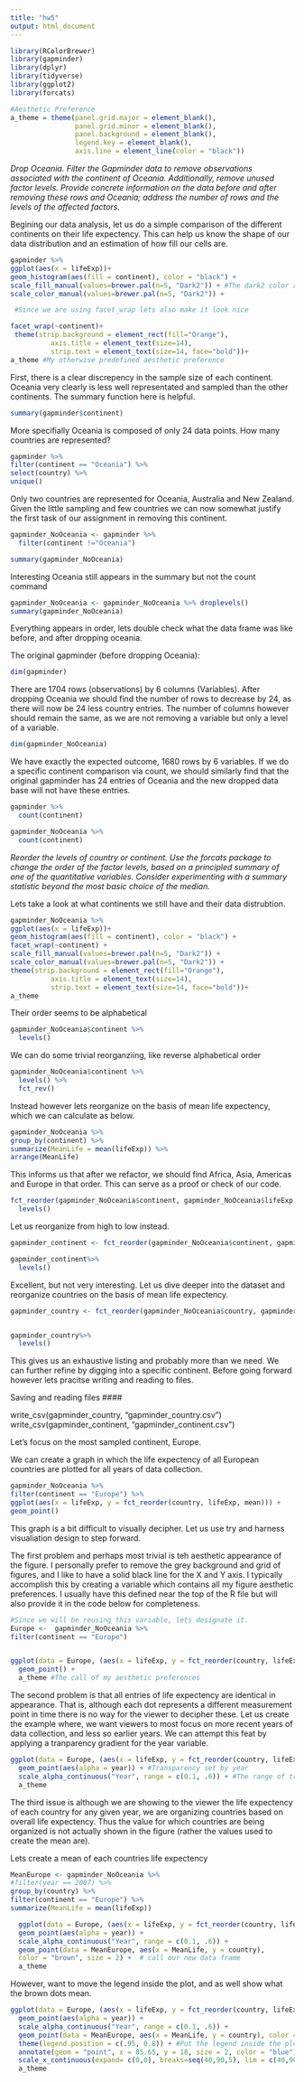```yaml
---
title: "hw5"
output: html_document
---
```


```r
library(RColorBrewer)
library(gapminder)
library(dplyr)
library(tidyverse)
library(ggplot2)
library(forcats)

#Aesthetic Preference
a_theme = theme(panel.grid.major = element_blank(), 
                panel.grid.minor = element_blank(), 
                panel.background = element_blank(), 
                legend.key = element_blank(),
                axis.line = element_line(color = "black"))
```

*Drop Oceania. Filter the Gapminder data to remove observations associated with the continent of Oceania. Additionally, remove unused factor levels. Provide concrete information on the data before and after removing these rows and Oceania; address the number of rows and the levels of the affected factors.*


Begining our data analysis, let us do a simple comparison of the different continents on their life expectency. This can help us know the shape of our data distribution and an estimation of how fill our cells are.

```r

gapminder %>%
ggplot(aes(x = lifeExp))+
geom_histogram(aes(fill = continent), color = "black") + 
scale_fill_manual(values=brewer.pal(n=5, "Dark2")) + #The dark2 color aesthetic is great
scale_color_manual(values=brewer.pal(n=5, "Dark2")) + 

 #Since we are using facet_wrap lets also make it look nice

facet_wrap(~continent)+
 theme(strip.background = element_rect(fill="Orange"),
          axis.title = element_text(size=14),
          strip.text = element_text(size=14, face="bold"))+
a_theme #My otherwise predefined aesthetic preference

```


First, there is a clear discrepency in the sample size of each continent. Oceania very clearly is less well representated and sampled than the other continents. The summary function here is helpful.

```r
summary(gapminder$continent)
```

More specifially Oceania is composed of only 24 data points. How many countries are represented?

```r
gapminder %>%
filter(continent == "Oceania") %>%
select(country) %>%
unique()
```

Only two countries are represented for Oceania, Australia and New Zealand. Given the little sampling and few countries we can now somewhat justify the first task of our assignment in removing this continent. 

```r
gapminder_NoOceania <- gapminder %>% 
  filter(continent !="Oceania")

summary(gapminder_NoOceania)
```

Interesting Oceania still appears in the summary but not the count command


```r
gapminder_NoOceania <- gapminder_NoOceania %>% droplevels()
summary(gapminder_NoOceania)
```

Everything appears in order, lets double check what the data frame was like before, and after dropping oceania.

The original gapminder (before dropping Oceania):

```r
dim(gapminder)
```

There are 1704 rows (observations) by 6 columns (Variables). After dropping Oceania we should find the number of rows to decrease by 24, as there will now be 24 less country entries. The number of columns however should remain the same, as we are not removing a variable but only a level of a variable.



```r
dim(gapminder_NoOceania)
```

We have exactly the expected outcome, 1680 rows by 6 variables. If we do a specific continent comparison via count, we should similarly find that the original gapminder has 24 entries of Oceania and the new dropped data base will not have these entries.


```r
gapminder %>% 
  count(continent)

gapminder_NoOceania %>% 
  count(continent)
```


*Reorder the levels of country or continent. Use the forcats package to change the order of the factor levels, based on a principled summary of one of the quantitative variables. Consider experimenting with a summary statistic beyond the most basic choice of the median.*

Lets take a look at what continents we still have and their data distrubtion.

```r
gapminder_NoOceania %>%
ggplot(aes(x = lifeExp))+
geom_histogram(aes(fill = continent), color = "black") + 
facet_wrap(~continent) +
scale_fill_manual(values=brewer.pal(n=5, "Dark2")) +
scale_color_manual(values=brewer.pal(n=5, "Dark2")) + 
theme(strip.background = element_rect(fill="Orange"),
          axis.title = element_text(size=14),
          strip.text = element_text(size=14, face="bold"))+
a_theme
```


Their order seems to be alphabetical

```r
gapminder_NoOceania$continent %>%
  levels()
```

We can do some trivial reorganziing, like reverse alphabetical order

```r
gapminder_NoOceania$continent %>%
  levels() %>%
  fct_rev() 
```


Instead however lets reorganize on the basis of mean life expectency, which we can calculate as below.

```r
gapminder_NoOceania %>%
group_by(continent) %>%
summarize(MeanLife = mean(lifeExp)) %>%
arrange(MeanLife)
```

This informs us that after we refactor, we should find Africa, Asia, Americas and Europe in that order. This can serve as a proof or check of our code.

```r
fct_reorder(gapminder_NoOceania$continent, gapminder_NoOceania$lifeExp, mean) %>% 
  levels() 
```

Let us reorganize from high to low instead. 

```r
gapminder_continent <- fct_reorder(gapminder_NoOceania$continent, gapminder_NoOceania$lifeExp, mean,  .desc = TRUE) 

gapminder_continent%>% 
  levels() 
```

Excellent, but not very interesting. Let us dive deeper into the dataset and reorganize countries on the basis of mean life expectency.

```r
gapminder_country <- fct_reorder(gapminder_NoOceania$country, gapminder_NoOceania$lifeExp, mean,  .desc = TRUE)


gapminder_country%>% 
  levels() 
```

This gives us an exhaustive listing and probably more than we need. We can further refine by digging into a specific continent. Before going forward however lets pracitse
writing and reading to files.

Saving and reading files ####

write_csv(gapminder_country, "gapminder_country.csv")
write_csv(gapminder_continent, "gapminder_continent.csv")


Let's focus on the most sampled continent, Europe. 

We can create a graph in which the life expectency of all European countries are plotted for all years of data collection. 


```r
gapminder_NoOceania %>%
filter(continent == "Europe") %>%
ggplot(aes(x = lifeExp, y = fct_reorder(country, lifeExp, mean))) +
geom_point() 
```

This graph is a bit difficult to visually decipher. Let us use try and harness visualiation design to step forward.

The first problem and perhaps most trivial is teh aesthetic appearance of the figure. I personally prefer to remove the grey background and grid of figures, and I like to have a solid black line for the X and Y axis. I typically accomplish this by creating a variable which contains all my figure aesthetic preferences. I usually have this defined near the top of the R file but will also provide it in the code below for completeness.


```r
#Since we will be reusing this variable, lets designate it.
Europe <-  gapminder_NoOceania %>%
filter(continent == "Europe")


ggplot(data = Europe, (aes(x = lifeExp, y = fct_reorder(country, lifeExp, mean)))) +
  geom_point() +
  a_theme #The call of my aesthetic preferences
```

The second problem is that all entries of life expectency are identical in appearance. That is, although each dot represents a different measurement point in time there is no way for the viewer to decipher these. Let us create the example where, we want viewers to most focus on more recent years of data collection, and less so earlier years. We can attempt this feat by applying a tranparency gradient for the year variable.

```r
ggplot(data = Europe, (aes(x = lifeExp, y = fct_reorder(country, lifeExp, mean)))) +
  geom_point(aes(alpha = year)) + #Transparency set by year
  scale_alpha_continuous("Year", range = c(0.1, .6)) + #The range of transparency we think is suitable
  a_theme 
```


The third issue is although we are showing to the viewer the life expectency of each country for any given year,  we are organizing countries based on overall life expectency. Thus the value for which countries are being organized is not actually shown in the figure (rather the values used to create the mean are). 

Lets create a mean of each countries life expectency

```r
MeanEurope <- gapminder_NoOceania %>%
#filter(year == 2007) %>%
group_by(country) %>%
filter(continent == "Europe") %>%
summarize(MeanLife = mean(lifeExp)) 
```

```r
  ggplot(data = Europe, (aes(x = lifeExp, y = fct_reorder(country, lifeExp, mean)))) +
  geom_point(aes(alpha = year)) + 
  scale_alpha_continuous("Year", range = c(0.1, .6)) +
  geom_point(data = MeanEurope, aes(x = MeanLife, y = country), 
  color = "brown", size = 2) +  # call our new data frame
  a_theme 
```


However, want to move the legend inside the plot, and as well show what the brown dots mean.
    
```r
ggplot(data = Europe, (aes(x = lifeExp, y = fct_reorder(country, lifeExp, mean)))) +
  geom_point(aes(alpha = year)) + 
  scale_alpha_continuous("Year", range = c(0.1, .6)) +
  geom_point(data = MeanEurope, aes(x = MeanLife, y = country), color = "blue", size = 2)+
  theme(legend.position = c(.95, 0.8)) + #Put the legend inside the plot
  annotate(geom = "point", x = 85.65, y = 18, size = 2, color = "blue") +
  scale_x_continuous(expand= c(0,0), breaks=seq(40,90,5), lim = c(40,90)) +
  a_theme 
```